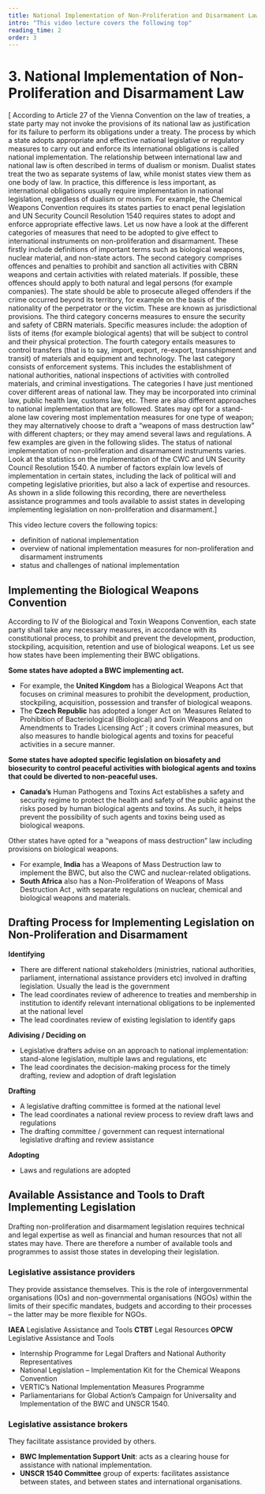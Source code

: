 ```yaml
---
title: National Implementation of Non-Proliferation and Disarmament Law
intro: "This video lecture covers the following top"
reading_time: 2
order: 3
---
```

# 3. National Implementation of Non-Proliferation and Disarmament Law

<Figure
  size="large"
  src="signing_large.jpg"
  caption="?."
  credit="?"
  license="cc-by-2"
  alt=""
></Figure>

<LectureVideo smil="lu17/lu17_vl3-1.smil" poster="https://nonproliferation-elearning.eu/learningunits/disarmament-law/vid/lu17_vl3-1.jpg" subtitles="https://nonproliferation-elearning.eu/learningunits/disarmament-law/vid/lu17_vl3-1.vtt" provider="video-stream">[ According to Article 27 of the Vienna Convention on the law of treaties, a state party may not invoke the provisions of its national law as justification for its failure to perform its obligations under a treaty. The process by which a state adopts appropriate and effective national legislative or regulatory measures to carry out and enforce its international obligations is called national implementation.
  The relationship between international law and national law is often described in terms of dualism or monism. Dualist states treat the two as separate systems of law, while monist states view them as one body of law. In practice, this difference is less important, as international obligations usually require implementation in national legislation, regardless of dualism or monism.
  For example, the Chemical Weapons Convention requires its states parties to enact penal legislation and UN Security Council Resolution 1540 requires states to adopt and enforce appropriate effective laws.
  Let us now have a look at the different categories of measures that need to be adopted to give effect to international instruments on non-proliferation and disarmament. These firstly include definitions of important terms such as biological weapons, nuclear material, and non-state actors.
  The second category comprises offences and penalties to prohibit and sanction all activities with CBRN weapons and certain activities with related materials. If possible, these offences should apply to both natural and legal persons (for example companies). The state should be able to prosecute alleged offenders if the crime occurred beyond its territory, for example on the basis of the nationality of the perpetrator or the victim. These are known as jurisdictional provisions.
  The third category concerns measures to ensure the security and safety of CBRN materials. Specific measures include: the adoption of lists of items (for example biological agents) that will be subject to control and their physical protection.
  The fourth category entails measures to control transfers (that is to say, import, export, re-export, transshipment and transit) of materials and equipment and technology.
  The last category consists of enforcement systems. This includes the establishment of national authorities, national inspections of activities with controlled materials, and criminal investigations.
  The categories I have just mentioned cover different areas of national law. They may be incorporated into criminal law, public health law, customs law, etc.
  There are also different approaches to national implementation that are followed. States may opt for a stand-alone law covering most implementation measures for one type of weapon; they may alternatively choose to draft a “weapons of mass destruction law” with different chapters; or they may amend several laws and regulations. A few examples are given in the following slides.
  The status of national implementation of non-proliferation and disarmament instruments varies. Look at the statistics on the implementation of the CWC and UN Security Council Resolution 1540. A number of factors explain low levels of implementation in certain states, including the lack of political will and competing legislative priorities, but also a lack of expertise and resources.
  As shown in a slide following this recording, there are nevertheless assistance programmes and tools available to assist states in developing implementing legislation on non-proliferation and disarmament.]</LectureVideo>


This video lecture covers the following topics:

- definition of national implementation
- overview of national implementation measures for non-proliferation and disarmament instruments
- status and challenges of national implementation


## Implementing the Biological Weapons Convention

According to IV of the Biological and Toxin Weapons Convention, each state party shall take any necessary measures, in accordance with its constitutional process, to prohibit and prevent the development, production, stockpiling, acquisition, retention and use of biological weapons. Let us see how states have been implementing their BWC obligations.

**Some states have adopted a BWC implementing act.**

- For example, the **United Kingdom** has a Biological Weapons Act that focuses on criminal measures to prohibit the development, production, stockpiling, acquisition, possession and transfer of biological weapons.
- The **Czech Republic** has adopted a longer Act on ‘Measures Related to Prohibition of Bacteriological (Biological) and Toxin Weapons and on Amendments to Trades Licensing Act’ ; it covers criminal measures, but also measures to handle biological agents and toxins for peaceful activities in a secure manner.

**Some states have adopted specific legislation on biosafety and biosecurity to control peaceful activities with biological agents and toxins that could be diverted to non-peaceful uses.**


- **Canada’s** Human Pathogens and Toxins Act establishes a safety and security regime to protect the health and safety of the public against the risks posed by human biological agents and toxins. As such, it helps prevent the possibility of such agents and toxins being used as biological weapons.

Other states have opted for a “weapons of mass destruction” law including provisions on biological weapons.


- For example, **India** has a Weapons of Mass Destruction law to implement the BWC, but also the CWC and nuclear-related obligations.
- **South Africa** also has a Non-Proliferation of Weapons of Mass Destruction Act , with separate regulations on nuclear, chemical and biological weapons and materials.


## Drafting Process for Implementing Legislation on Non-Proliferation and Disarmament

**Identifying**

- There are different national stakeholders (ministries, national authorities, parliament, international assistance providers etc) involved in drafting legislation. Usually the lead is the government
- The lead coordinates review of adherence to treaties and membership in institution to identify relevant international obligations to be inplemented at the national level
- The lead coordinates review of existing legislation to identify gaps

**Adivising / Deciding on**

- Legislative drafters advise on an approach to national implementation: stand-alone legislation, multiple laws and regulations, etc
- The lead coordinates the decision-making process for the timely drafting, review and adoption of draft legislation

**Drafting**

- A legislative drafting committee is formed at the national level
- The lead coordinates a national review process to review draft laws and regulations
- The drafting committee / government can request international legislative drafting and review assistance

**Adopting**

- Laws and regulations are adopted


## Available Assistance and Tools to Draft Implementing Legislation

Drafting non-proliferation and disarmament legislation requires technical and legal expertise as well as financial and human resources that not all states may have. There are therefore a number of available tools and programmes to assist those states in developing their legislation.

<Figure
  size="large"
  src="guide.jpg"
  caption="Find the complete guide here."
  credit="?"
  license="cc-by-2"
  alt=""
></Figure>

### Legislative assistance providers
They provide assistance themselves. This is the role of intergovernmental organisations (IOs) and non-governmental organisations (NGOs) within the limits of their specific mandates, budgets and according to their processes – the latter may be more flexible for NGOs.

**IAEA** Legislative Assistance and Tools
**CTBT** Legal Resources
**OPCW** Legislative Assistance and Tools

- Internship Programme for Legal Drafters and National Authority Representatives
- National Legislation – Implementation Kit for the Chemical Weapons Convention
- VERTIC’s National Implementation Measures Programme
- Parliamentarians for Global Action’s Campaign for Universality and Implementation of the BWC and UNSCR 1540.

### Legislative assistance brokers
They facilitate assistance provided by others.
- **BWC Implementation Support Unit**: acts as a clearing house for assistance with national implementation.
- **UNSCR 1540 Committee** group of experts: facilitates assistance between states, and between states and international organisations.

